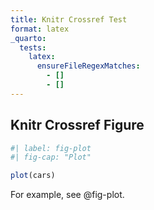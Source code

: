 ```yaml
---
title: Knitr Crossref Test
format: latex
_quarto:
  tests:
    latex:
      ensureFileRegexMatches:
        - []
        - []
---
```


## Knitr Crossref Figure

```r
#| label: fig-plot
#| fig-cap: "Plot"

plot(cars)
```

For example, see @fig-plot.
